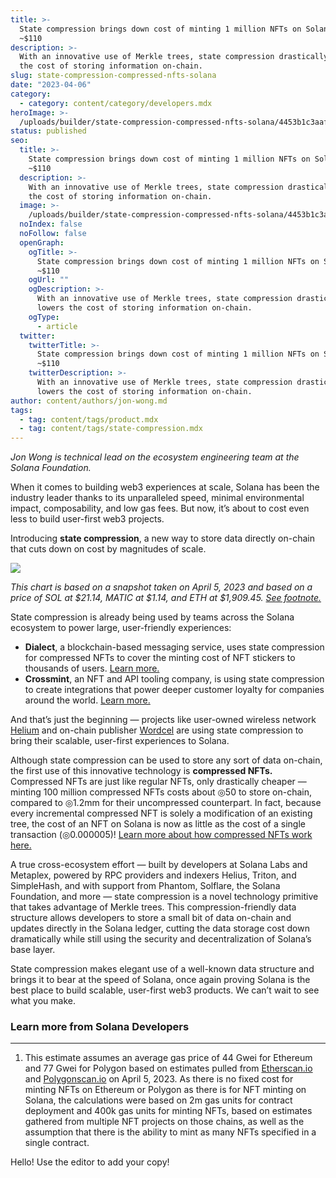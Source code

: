 ```yaml
---
title: >-
  State compression brings down cost of minting 1 million NFTs on Solana to
  ~$110
description: >-
  With an innovative use of Merkle trees, state compression drastically lowers
  the cost of storing information on-chain.
slug: state-compression-compressed-nfts-solana
date: "2023-04-06"
category:
  - category: content/category/developers.mdx
heroImage: >-
  /uploads/builder/state-compression-compressed-nfts-solana/4453b1c3aaf74d8ba68172ca685f446e.png
status: published
seo:
  title: >-
    State compression brings down cost of minting 1 million NFTs on Solana to
    ~$110
  description: >-
    With an innovative use of Merkle trees, state compression drastically lowers
    the cost of storing information on-chain.
  image: >-
    /uploads/builder/state-compression-compressed-nfts-solana/4453b1c3aaf74d8ba68172ca685f446e.png
  noIndex: false
  noFollow: false
  openGraph:
    ogTitle: >-
      State compression brings down cost of minting 1 million NFTs on Solana to
      ~$110
    ogUrl: ""
    ogDescription: >-
      With an innovative use of Merkle trees, state compression drastically
      lowers the cost of storing information on-chain.
    ogType:
      - article
  twitter:
    twitterTitle: >-
      State compression brings down cost of minting 1 million NFTs on Solana to
      ~$110
    twitterDescription: >-
      With an innovative use of Merkle trees, state compression drastically
      lowers the cost of storing information on-chain.
author: content/authors/jon-wong.md
tags:
  - tag: content/tags/product.mdx
  - tag: content/tags/state-compression.mdx
---
```


_Jon Wong is technical lead on the ecosystem engineering team at the Solana Foundation._

When it comes to building web3 experiences at scale, Solana has been the industry leader thanks to its unparalleled speed, minimal environmental impact, composability, and low gas fees. But now, it’s about to cost even less to build user-first web3 projects.

Introducing **state compression**, a new way to store data directly on-chain that cuts down on cost by magnitudes of scale.

![](/uploads/builder/state-compression-compressed-nfts-solana/image-1.png)

_This chart is based on a snapshot taken on April 5, 2023 and based on a price of SOL at $21.14, MATIC at $1.14, and ETH at $1,909.45._ [_See footnote._](https://solana.com/news/state-compression-compressed-nfts-solana#footnotes)

State compression is already being used by teams across the Solana ecosystem to power large, user-friendly experiences:

- **Dialect**, a blockchain-based messaging service, uses state compression for compressed NFTs to cover the minting cost of NFT stickers to thousands of users. [Learn more.](https://solana.com/news/case-study-dialect)
- **Crossmint**, an NFT and API tooling company, is using state compression to create integrations that power deeper customer loyalty for companies around the world. [Learn more.](https://solana.com/news/case-study-dialect)

And that’s just the beginning — projects like user-owned wireless network [Helium](https://www.helium.com/) and on-chain publisher [Wordcel](https://www.wordcelclub.com/) are using state compression to bring their scalable, user-first experiences to Solana.

Although state compression can be used to store any sort of data on-chain, the first use of this innovative technology is **compressed NFTs.** Compressed NFTs are just like regular NFTs, only drastically cheaper — minting 100 million compressed NFTs costs about ◎50 to store on-chain, compared to ◎1.2mm for their uncompressed counterpart. In fact, because every incremental compressed NFT is solely a modification of an existing tree, the cost of an NFT on Solana is now as little as the cost of a single transaction (◎0.000005)! [Learn more about how compressed NFTs work here.](https://solana.com/news/how-to-use-compressed-nfts-on-solana)

A true cross-ecosystem effort — built by developers at Solana Labs and Metaplex, powered by RPC providers and indexers Helius, Triton, and SimpleHash, and with support from Phantom, Solflare, the Solana Foundation, and more — state compression is a novel technology primitive that takes advantage of Merkle trees. This compression-friendly data structure allows developers to store a small bit of data on-chain and updates directly in the Solana ledger, cutting the data storage cost down dramatically while still using the security and decentralization of Solana’s base layer.

State compression makes elegant use of a well-known data structure and brings it to bear at the speed of Solana, once again proving Solana is the best place to build scalable, user-first web3 products. We can’t wait to see what you make.

### Learn more from Solana Developers

---

<footnotes />

1.  This estimate assumes an average gas price of 44 Gwei for Ethereum and 77 Gwei for Polygon based on estimates pulled from [Etherscan.io](https://etherscan.io/) and [Polygonscan.io](https://polygonscan.com/) on April 5, 2023. As there is no fixed cost for minting NFTs on Ethereum or Polygon as there is for NFT minting on Solana, the calculations were based on 2m gas units for contract deployment and 400k gas units for minting NFTs, based on estimates gathered from multiple NFT projects on those chains, as well as the assumption that there is the ability to mint as many NFTs specified in a single contract.

Hello! Use the editor to add your copy!

